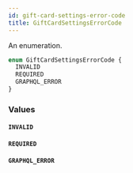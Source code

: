 ```yaml
---
id: gift-card-settings-error-code
title: GiftCardSettingsErrorCode
---
```


An enumeration.

```graphql
enum GiftCardSettingsErrorCode {
  INVALID
  REQUIRED
  GRAPHQL_ERROR
}
```

### Values

#### `INVALID`

#### `REQUIRED`

#### `GRAPHQL_ERROR`
